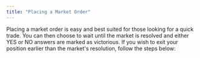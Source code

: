 ```yaml
---
title: "Placing a Market Order"
---
```

Placing a market order is easy and best suited for those looking for a quick trade.
<Steps>
  <Step title="Choose a market to trade on" titleSize="h3">
  </Step>
  <Step title="Select YES or NO based on which outcome you believe will occur" titleSize="h3">
  </Step>
  <Step title="Enter the amount you'd like to buy in USDC - you'll see how many shares this gets you and your potential return" titleSize="h3">
  </Step>
  <Step title="Optionally add leverage to amplify your returns - the math updates automatically" titleSize="h3">
  </Step>
  <Step title="Click Trade to place your order" titleSize="h3">
  </Step>
</Steps>
You can then choose to wait until the market is resolved and either YES or NO answers are marked as victorious. 
If you wish to exit your position earlier than the market's resolution, follow the steps below:
<Steps>
  <Step title="Click Portfolio in the main navigation" titleSize="h3">
  </Step>
  <Step title="Open the position you wish to exit and click Sell" titleSize="h3">
  </Step>
  <Step title="Choose a percentage-based preset or click Max to sell all shares" titleSize="h3">
  </Step>
  <Step title="Click Sell to execute" titleSize="h3">
  </Step>
</Steps>